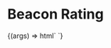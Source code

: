 
<Meta
  title="Atomic Components / Rating"
  component="cba-rating"
/>

# Beacon Rating

<Canvas withSource="open">
  <Story
    name="Rating - default"
    component="cba-rating"
    args={{
      value: 3
    }}
  >
    {(args) => html`
        <cba-rating value="${args.value}"></cba-rating>
    `}
  </Story>
</Canvas>

<ArgsTable story="Rating - default" />
